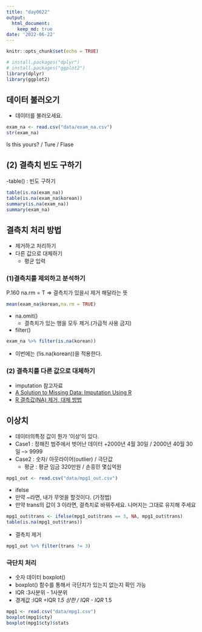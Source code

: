 ```yaml
---
title: "day0622"
output:
  html_document:
    keep_md: true
date: '2022-06-22'
---
```


```r
knitr::opts_chunk$set(echo = TRUE)
```

```r
# install.packages("dplyr")
# install.packages("ggplot2")
library(dplyr)
library(ggplot2)
```

## 데이터 불러오기
- 데이터를 불러오세요.

```r
exam_na <- read.csv("data/exam_na.csv")
str(exam_na)
```

Is this yours? / Ture / Flase

## (2) 결측치 빈도 구하기
-table() : 빈도 구하기
```r
table(is.na(exam_na))
table(is.na(exam_na$korean))
summary(is.na(exam_na))
summary(exam_na)
```

## 결측치 처리 방법
 - 제거하고 처리하기
 - 다른 값으로 대체하기
   + 평균 입력

### (1)결측치를 제외하고 분석하기
P.160
na.rm = T => 결측치가 있을시 제거 해달라는 뜻
```r
mean(exam_na$korean,na.rm = TRUE)
```

- na.omit()
  - 결측치가 있는 행을 모두 제거.(가급적 사용 금지)

- filter()
```r
exam_na %>% filter(is.na(korean))
```
- 이번에는 (!is.na(korean))을 적용한다.

### (2) 결측치를 다른 값으로 대체하기
 - imputation 참고자료
  + [A Solution to Missing Data: Imputation Using R](https://www.kdnuggets.com/2017/09/missing-data-imputation-using-r.html)
  + [R 결측값(NA) 제거, 대체 방법](https://velog.io/@lifeisbeautiful/R-%EA%B2%B0%EC%B8%A1%EA%B0%92NA-%EC%A0%9C%EA%B1%B0-%EB%8C%80%EC%B2%B4-%EB%B0%A9%EB%B2%95)
  
  
## 이상치
- 데이터의특정 값이 뭔가 '이상'이 있다.
- Case1 : 정해진 범주에서 벗어난 데이터
  +2000년 4월 30일 / 2000년 40월 30일 --> 9999
- Case2 : 숫자/ 아웃라이어(outlier) / 극단값
  + 평균 : 평균 임금 320만원 / 손흥민 몇십억원 
  
```r
mpg1_out <- read.csv("data/mpg1_out.csv")
```

- ifelse
- 만약 ~라면, 내가 무엇을 할것이다. (가정법)
- 만약 trans의 값이 3 이라면, 결측치로 바꿔주세요. 나머지는 그대로 유지해 주세요

```r
mpg1_out$trans <- ifelse(mpg1_out$trans == 3, NA, mpg1_out$trans) 
table(is.na(mpg1_out$trans))
```
- 결측치 제거
```r
mpg1_out %>% filter(trans != 3)
```
### 극단치 처리
- 숫자 데이터 boxplot()
- boxplot() 함수를 통해서 극단치가 있는지 없는지 확인 가능
- IQR :3사분위 - 1사분위
- 경계값 :IQR +IQR *1.5 상한 / IQR - IQR * 1.5
```r
mpg1 <- read.csv("data/mpg1.csv")
boxplot(mpg1$cty)
boxplot(mpg1$cty)$stats
```

